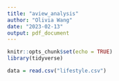 ```yaml
---
title: "aview_analysis"
author: "Olivia Wang"
date: "2023-02-13"
output: pdf_document
---
```


```r
knitr::opts_chunk$set(echo = TRUE)
library(tidyverse)
```

```r
data = read.csv("lifestyle.csv")
```


